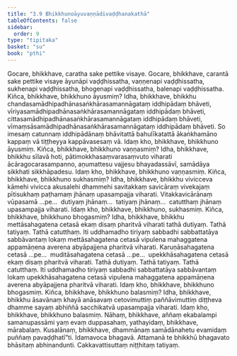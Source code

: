 ```yaml
---
title: "3.9 Bhikkhunoāyuvaṇṇādivaḍḍhanakathā"
tableOfContents: false
sidebar:
  order: 9
type: "tipitaka"
basket: "su"
book: "pthi"
---
```



<DynamicBreadcrumb />

<Division number="110" book="pthi" bookNo="8" page="64">

<Paragraph number="232" book="pthi">
Gocare, bhikkhave, caratha sake pettike visaye. Gocare, bhikkhave, carantā sake pettike visaye āyunāpi vaḍḍhissatha, vaṇṇenapi vaḍḍhissatha, sukhenapi vaḍḍhissatha, bhogenapi vaḍḍhissatha, balenapi vaḍḍhissatha.
</Paragraph>

<Paragraph number="233" book="pthi">
Kiñca, bhikkhave, bhikkhuno āyusmiṃ? Idha, bhikkhave, bhikkhu chandasamādhipadhānasaṅkhārasamannāgataṃ iddhipādaṃ bhāveti, vīriyasamādhipadhānasaṅkhārasamannāgataṃ iddhipādaṃ bhāveti, cittasamādhipadhānasaṅkhārasamannāgataṃ iddhipādaṃ bhāveti, vīmaṃsāsamādhipadhānasaṅkhārasamannāgataṃ iddhipādaṃ bhāveti. So imesaṃ catunnaṃ iddhipādānaṃ bhāvitattā bahulīkatattā ākaṅkhamāno kappaṃ vā tiṭṭheyya kappāvasesaṃ vā. Idaṃ kho, bhikkhave, bhikkhuno āyusmiṃ.
</Paragraph>

<Paragraph number="234" book="pthi">
Kiñca, bhikkhave, bhikkhuno vaṇṇasmiṃ? Idha, bhikkhave, bhikkhu sīlavā hoti, pātimokkhasaṃvarasaṃvuto viharati ācāragocarasampanno, aṇumattesu vajjesu bhayadassāvī, samādāya sikkhati sikkhāpadesu. Idaṃ kho, bhikkhave, bhikkhuno vaṇṇasmiṃ.
</Paragraph>

<Paragraph number="235" book="pthi">
Kiñca, bhikkhave, bhikkhuno sukhasmiṃ? Idha, bhikkhave, bhikkhu vivicceva kāmehi vivicca akusalehi dhammehi savitakkaṃ savicāraṃ vivekajaṃ pītisukhaṃ paṭhamaṃ jhānaṃ upasampajja viharati. Vitakkavicārānaṃ vūpasamā …pe…  dutiyaṃ jhānaṃ…  tatiyaṃ jhānaṃ…  catutthaṃ jhānaṃ upasampajja viharati. Idaṃ kho, bhikkhave, bhikkhuno, sukhasmiṃ.
</Paragraph>

<Paragraph number="236" book="pthi">
Kiñca, bhikkhave, bhikkhuno bhogasmiṃ? Idha, bhikkhave, bhikkhu mettāsahagatena cetasā ekaṃ disaṃ pharitvā viharati tathā dutiyaṃ. Tathā tatiyaṃ. Tathā catutthaṃ. Iti uddhamadho tiriyaṃ sabbadhi sabbattatāya sabbāvantaṃ lokaṃ mettāsahagatena cetasā vipulena mahaggatena appamāṇena averena abyāpajjena pharitvā viharati. Karuṇāsahagatena cetasā …pe…  muditāsahagatena cetasā …pe…  upekkhāsahagatena cetasā ekaṃ disaṃ pharitvā viharati. Tathā dutiyaṃ. Tathā tatiyaṃ. Tathā catutthaṃ. Iti uddhamadho tiriyaṃ sabbadhi sabbattatāya sabbāvantaṃ lokaṃ upekkhāsahagatena cetasā vipulena mahaggatena appamāṇena averena abyāpajjena pharitvā viharati. Idaṃ kho, bhikkhave, bhikkhuno bhogasmiṃ.
</Paragraph>

<Paragraph number="237" book="pthi">
Kiñca, bhikkhave, bhikkhuno balasmiṃ? Idha, bhikkhave, bhikkhu āsavānaṃ khayā anāsavaṃ cetovimuttiṃ paññāvimuttiṃ diṭṭheva dhamme sayaṃ abhiññā sacchikatvā upasampajja viharati. Idaṃ kho, bhikkhave, bhikkhuno balasmiṃ.
</Paragraph>

<Paragraph number="238" book="pthi">
Nāhaṃ, bhikkhave, aññaṃ ekabalampi samanupassāmi yaṃ evaṃ duppasahaṃ, yathayidaṃ, bhikkhave, mārabalaṃ. Kusalānaṃ, bhikkhave, dhammānaṃ samādānahetu evamidaṃ puññaṃ pavaḍḍhatī”ti.
</Paragraph>

<Paragraph number="239" book="pthi">
Idamavoca bhagavā. Attamanā te bhikkhū bhagavato bhāsitaṃ abhinandunti.

</Paragraph>
</Division>

<Paragraph number="240" type="center" book="pthi">
Cakkavattisuttaṃ niṭṭhitaṃ tatiyaṃ.
</Paragraph>